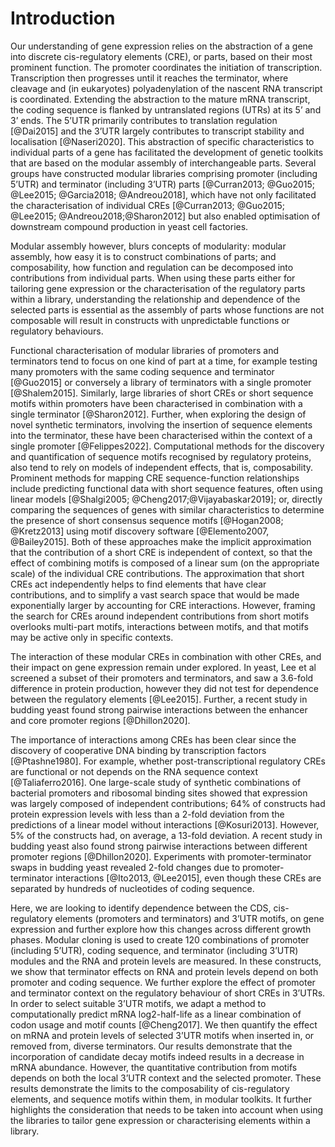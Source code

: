# Introduction

Our understanding of gene expression relies on the abstraction of a gene into discrete cis-regulatory elements (CRE), or parts, based on their most prominent function. The promoter coordinates the initiation of transcription. Transcription then progresses until it reaches the terminator, where cleavage and (in eukaryotes) polyadenylation of the nascent RNA transcript is coordinated. Extending the abstraction to the mature mRNA transcript, the coding sequence is flanked by untranslated regions (UTRs) at its 5’ and 3’ ends. The 5’UTR primarily contributes to translation regulation [@Dai2015] and the 3’UTR largely contributes to transcript stability and localisation [@Naseri2020]. This abstraction of specific characteristics to individual parts of a gene has facilitated the development of genetic toolkits that are based on the modular assembly of interchangeable parts. Several groups have constructed modular libraries comprising promoter (including 5’UTR) and terminator (including 3’UTR) parts [@Curran2013; @Guo2015; @Lee2015; @Garcia2018; @Andreou2018], which have not only facilitated the characterisation of individual CREs [@Curran2013; @Guo2015; @Lee2015; @Andreou2018;@Sharon2012] but also enabled optimisation of downstream compound production in yeast cell factories. 

Modular assembly however, blurs concepts of modularity: modular assembly, how easy it is to construct combinations of parts; and composability, how function and regulation can be decomposed into contributions from individual parts. When using these parts either for tailoring gene expression or the characterisation of the regulatory parts within a library, understanding the relationship and dependence of the selected parts is essential as the assembly of parts whose functions are not composable will result in constructs with unpredictable functions or regulatory behaviours.

Functional characterisation of modular libraries of promoters and terminators tend to focus on one kind of part at a time, for example testing many promoters with the same coding sequence and terminator [@Guo2015] or conversely a library of terminators with a single promoter [@Shalem2015]. Similarly, large libraries of short CREs or short sequence motifs within promoters have been characterised in combination with a single terminator [@Sharon2012]. Further, when exploring the design of novel synthetic terminators, involving the insertion of sequence elements into the terminator, these have been characterised within the context of a single promoter [@Felippes2022]. Computational methods for the discovery and quantification of sequence motifs recognised by regulatory proteins, also tend to rely on models of independent effects, that is, composability. Prominent methods for mapping CRE sequence-function relationships include predicting functional data with short sequence features, often using linear models [@Shalgi2005; @Cheng2017;@Vijayabaskar2019]; or, directly comparing the sequences of genes with similar characteristics to determine the presence of short consensus sequence motifs [@Hogan2008; @Kretz2013] using motif discovery software [@Elemento2007, @Bailey2015]. Both of these approaches make the implicit approximation that the contribution of a short CRE is independent of context, so that the effect of combining motifs is composed of a linear sum (on the appropriate scale) of the individual CRE contributions. The approximation that short CREs act independently helps to find elements that have clear contributions, and to simplify a vast search space that would be made exponentially larger by accounting for CRE interactions. However, framing the search for CREs around independent contributions from short motifs overlooks multi-part motifs, interactions between motifs, and that motifs may be active only in specific contexts.
\enlargethispage{-65.1pt}

The interaction of these modular CREs in combination with other CREs, and their impact on gene expression remain under explored. In yeast, Lee et al screened a subset of their promoters and terminators, and saw a 3.6-fold difference in protein production, however they did not test for dependence between the regulatory elements [@Lee2015]. Further, a recent study in budding yeast found strong pairwise interactions between the enhancer and core promoter regions [@Dhillon2020].

The importance of interactions among CREs has been clear since the discovery of cooperative DNA binding by transcription factors [@Ptashne1980].
For example, whether post-transcriptional regulatory CREs are functional or not depends on the RNA sequence context [@Taliaferro2016].
One large-scale study of synthetic combinations of bacterial promoters and ribosomal binding sites showed that expression was largely composed of independent contributions; 64% of constructs had protein expression levels with less than a 2-fold deviation from the predictions of a linear model without interactions [@Kosuri2013]. 
However, 5% of the constructs had, on average, a 13-fold deviation.
A recent study in budding yeast also found strong pairwise interactions between different promoter regions [@Dhillon2020].
Experiments with promoter-terminator swaps in budding yeast revealed 2-fold changes due to promoter-terminator interactions [@Ito2013, @Lee2015], even though these CREs are separated by hundreds of nucleotides of coding sequence. 

Here, we are looking to identify dependence between the CDS, cis-regulatory elements (promoters and terminators) and 3’UTR motifs, on gene expression and further explore how this changes across different growth phases. Modular cloning is used to create 120 combinations of promoter (including 5’UTR), coding sequence, and terminator (including 3’UTR) modules and the RNA and protein levels are measured. In these constructs, we show that terminator effects on RNA and protein levels depend on both promoter and coding sequence. We further explore the effect of promoter and terminator context on the regulatory behaviour of short CREs in 3’UTRs. In order to select suitable 3’UTR motifs, we adapt a method to computationally predict mRNA log2-half-life as a linear combination of codon usage and motif counts [@Cheng2017]. We then quantify the effect on mRNA and protein levels of selected 3’UTR motifs when inserted in, or removed from, diverse terminators. Our results demonstrate that the incorporation of candidate decay motifs indeed results in a decrease in mRNA abundance. However, the quantitative contribution from motifs depends on both the local 3’UTR context and the selected promoter. These results demonstrate the limits to the composability of cis-regulatory elements, and sequence motifs within them, in modular toolkits. It further highlights the consideration that needs to be taken into account when using the libraries to tailor gene expression or characterising elements within a library.